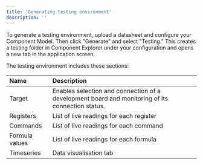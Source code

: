 ```yaml
---
title: 'Generating testing environment'
description: ''
---
```


To generate a testing environment, upload a datasheet and configure your Component Model. Then click "Generate" and select "Testing." This creates a testing folder in Component Explorer under your configuration and opens a new tab in the application screen. 

The testing environment includes these sections:

| Name  | Description |
|:--- |:--- |
| Target  | Enables selection and connection of a development board and monitoring of its connection status.  |
| Registers | List of live readings for each register |
| Commands  | List of live readings for each command |
| Formula values  | List of live readings for each formula |
| Timeseries  | Data visualisation tab  |